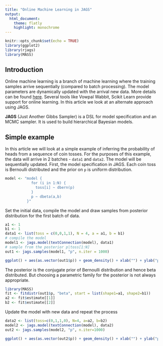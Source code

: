 ---
title: "Online Machine Learning in JAGS"
output: 
  html_document:
    theme: flatly
    highlight: monochrome
---

```{r setup, include=FALSE, message=FALSE, echo=FALSE}
knitr::opts_chunk$set(echo = TRUE)
library(ggplot2)
library(rjags)
library(MASS)
```

## Introduction

Online machine learning is a branch of machine learning where the training samples arrive sequentially (compared to batch processing). The model parameters are dynamically updated with the arrival new data. More details can be found [here](https://en.wikipedia.org/wiki/Online_machine_learning). Several tools like Vowpal Wabbit, Scikit Learn provide support for online learning. In this article we look at an alternate approach using JAGS.

**JAGS** (Just Another Gibbs Sampler) is a DSL for model specification and an MCMC sampler. It is used to build hierarchical Bayesian models.

## Simple example

In this article we will look at a simple example of inferring the probability of heads from a sequence of coin tosses. For the purposes of this example, the data will arrive in 2 batches - `data1` and `data2`. The model will be sequentially updated. First, the model specification in JAGS. Each coin toss is Bernoulli distributed and the prior on `p` is uniform distribution.


```{r}
model <- "model {
            for (i in 1:N) {
              toss[i] ~ dbern(p)
            }
            p ~ dbeta(a,b)
          }"
```

Set the initial data, compile the model and draw samples from posterior distribution for the first batch of data.

```{r}
a1 <- 1
b1 <- 1
data1 <- list(toss = c(0,0,1,1), N = 4, a = a1, b = b1)
# compile the model
model1 <- jags.model(textConnection(model), data1)
# sample from the posterior p|toss[1:N]
out1 <- jags.samples(model1, "p", n.iter = 1000)
```

```{r, echo=FALSE}
ggplot() + aes(as.vector(out1$p)) + geom_density() + xlab("") + ylab("posterior") + ggtitle("Posterior Probability of heads")
```

The posterior is the conjugate prior of Bernoulli distribution and hence beta distributed. But choosing a parametric family for the posterior is not always appropriate.
```{r, message=FALSE, warning=FALSE}
library(MASS)
fit <- fitdistr(out1$p, "beta", start = list(shape1=a1, shape2=b1))
a2 <- fit$estimate[[1]]
b2 <- fit$estimate[[2]]
```

Update the model with new data and repeat the process
```{r}
data2 <- list(toss=c(0,1,1,0), N=4, a=a2, b=b2)
model2 <- jags.model(textConnection(model), data2)
out2 <- jags.samples(model2, "p", n.iter=1000)
```
```{r, echo=FALSE}
ggplot() + aes(as.vector(out2$p)) + geom_density() + xlab("") + ylab("posterior") + ggtitle("Posterior Probability of heads")
```


